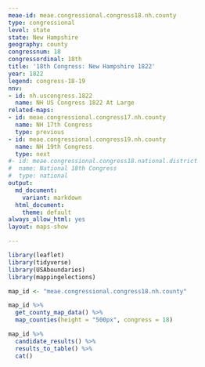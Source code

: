 ```yaml
---
meae-id: meae.congressional.congress18.nh.county
type: congressional
level: state
state: New Hampshire
geography: county
congressnum: 18
congressordinal: 18th
title: '18th Congress: New Hampshire 1822'
year: 1822
legend: congress-18-19
nnv:
- id: nh.uscongress.1822
  name: NH US Congress 1822 At Large
related-maps:
- id: meae.congressional.congress17.nh.county
  name: NH 17th Congress
  type: previous
- id: meae.congressional.congress19.nh.county
  name: NH 19th Congress
  type: next
#- id: meae.congressional.congress18.national.district
#  name: National 18th Congress
#  type: national
output:
  md_document:
    variant: markdown
  html_document:
    theme: default
always_allow_html: yes
layout: maps-show

---
```


```r
library(leaflet)
library(tidyverse)
library(USAboundaries)
library(mappingelections)

map_id <- "meae.congressional.congress18.nh.county"
```

<div class="map">

```r
map_id %>%
  get_county_map_data() %>%
  map_counties(height = "500px", congress = 18)
```

</div>

<div class="results-table">

```r
map_id %>%
  candidate_results() %>%
  results_to_table() %>%
  cat()
```

</div>
